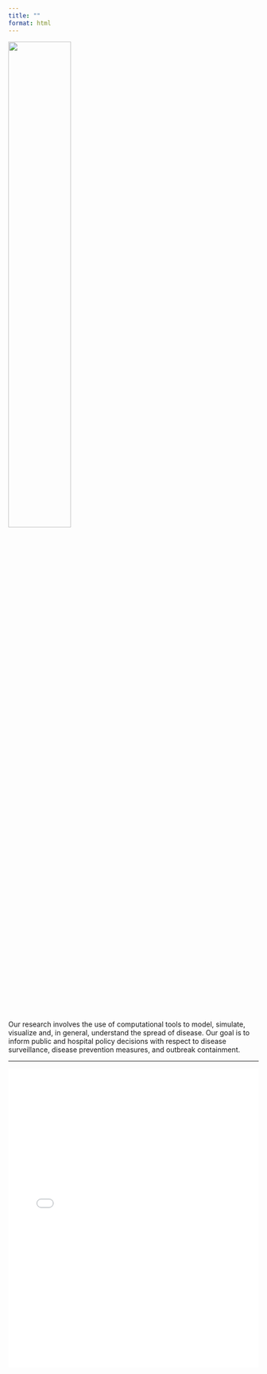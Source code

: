 ```yaml
---
title: ""
format: html
---
```


<!-- ![](img/compepialt.png){fig-align="center" width=50%} -->
![](img/compepi.png){fig-align="center" width=50%}

Our research involves the use of computational tools to model, simulate, visualize and, in general, understand the spread of disease. Our goal is to inform public and hospital policy decisions with respect to disease surveillance, disease prevention measures, and outbreak containment.

------------------------------------------------------------------------

```{=html}
<iframe src="compepi_highlights.html" width="100%" height="600px" style="border:none;"></iframe>
```




